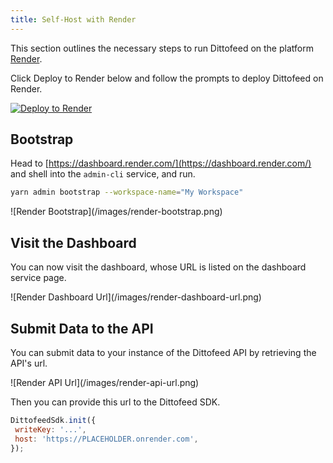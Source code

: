 ```yaml
---
title: Self-Host with Render
---
```


This section outlines the necessary steps to run Dittofeed on the platform [Render](https://render.com/).

Click Deploy to Render below and follow the prompts to deploy Dittofeed on Render.

<a href="https://render.com/deploy?repo=https://github.com/dittofeed/dittofeed" target="_blank" rel="nofollow">
    <img src="https://render.com/images/deploy-to-render-button.svg" alt="Deploy to Render" />
</a>


## Bootstrap

Head to [https://dashboard.render.com/](https://dashboard.render.com/) and shell into the `admin-cli` service, and run.

```bash
yarn admin bootstrap --workspace-name="My Workspace"
```

<Frame>
![Render Bootstrap](/images/render-bootstrap.png)
</Frame>


## Visit the Dashboard

You can now visit the dashboard, whose URL is listed on the dashboard service page.

<Frame>
![Render Dashboard Url](/images/render-dashboard-url.png)
</Frame>

## Submit Data to the API

You can submit data to your instance of the Dittofeed API by retrieving the API's url.

<Frame>
![Render API Url](/images/render-api-url.png)
</Frame>

Then you can provide this url to the Dittofeed SDK.

```javascript
DittofeedSdk.init({
 writeKey: '...',
 host: 'https://PLACEHOLDER.onrender.com',
});
```